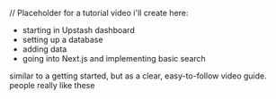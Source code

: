 // Placeholder for a tutorial video i'll create here:

- starting in Upstash dashboard
- setting up a database
- adding data
- going into Next.js and implementing basic search

similar to a getting started, but as a clear, easy-to-follow video guide. people really like these
